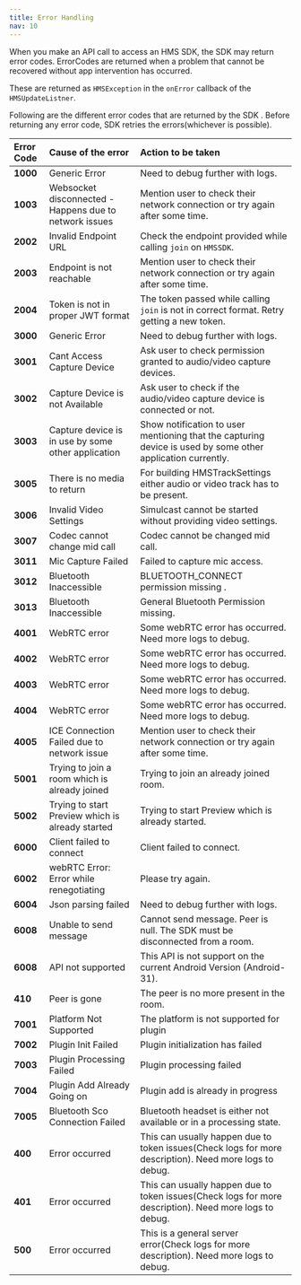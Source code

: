 ```yaml
---
title: Error Handling
nav: 10
---
```


When you make an API call to access an HMS SDK, the SDK may return error codes. ErrorCodes are returned when a problem that cannot be recovered without app intervention has occurred.

These are returned as `HMSException` in the `onError` callback of the `HMSUpdateListner`.

Following are the different error codes that are returned by the SDK . Before returning any error code, SDK retries the errors\(whichever is possible\).

| **Error Code** | **Cause of the error**                                 | **Action to be taken**                                                                                      |
| :------------- | :----------------------------------------------------- | :---------------------------------------------------------------------------------------------------------- |
| **1000**       | Generic Error                                          | Need to debug further with logs.                                                                            |
| **1003**       | Websocket disconnected - Happens due to network issues | Mention user to check their network connection or try again after some time.                                |
| **2002**       | Invalid Endpoint URL                                   | Check the endpoint provided while calling `join` on `HMSSDK`.                                               |
| **2003**       | Endpoint is not reachable                              | Mention user to check their network connection or try again after some time.                                |
| **2004**       | Token is not in proper JWT format                      | The token passed while calling `join` is not in correct format. Retry getting a new token.                  |
| **3000**       | Generic Error                                          | Need to debug further with logs.                                                                            |
| **3001**       | Cant Access Capture Device                             | Ask user to check permission granted to audio/video capture devices.                                        |
| **3002**       | Capture Device is not Available                        | Ask user to check if the audio/video capture device is connected or not.                                    |
| **3003**       | Capture device is in use by some other application     | Show notification to user mentioning that the capturing device is used by some other application currently. |
| **3005**       | There is no media to return                            | For building HMSTrackSettings either audio or video track has to be present.                                |
| **3006**       | Invalid Video Settings                                 | Simulcast cannot be started without providing video settings.                                               |
| **3007**       | Codec cannot change mid call                           | Codec cannot be changed mid call.                                                                           |
| **3011**       | Mic Capture Failed                                     | Failed to capture mic access.                                                                               |
| **3012**       | Bluetooth Inaccessible                                 | BLUETOOTH_CONNECT permission missing .                                                                      |
| **3013**       | Bluetooth Inaccessible                                 | General Bluetooth Permission missing.                                                                               |
| **4001**       | WebRTC error                                           | Some webRTC error has occurred. Need more logs to debug.                                                    |
| **4002**       | WebRTC error                                           | Some webRTC error has occurred. Need more logs to debug.                                                    |
| **4003**       | WebRTC error                                           | Some webRTC error has occurred. Need more logs to debug.                                                    |
| **4004**       | WebRTC error                                           | Some webRTC error has occurred. Need more logs to debug.                                                    |
| **4005**       | ICE Connection Failed due to network issue             | Mention user to check their network connection or try again after some time.                                |
| **5001**       | Trying to join a room which is already joined          | Trying to join an already joined room.                                                                      |
| **5002**       | Trying to start Preview which is already started       | Trying to start Preview which is already started.                                                           |
| **6000**       | Client failed to connect                               | Client failed to connect.                                                                                   |
| **6002**       | webRTC Error: Error while renegotiating                | Please try again.                                                                                           |
| **6004**       | Json parsing failed                                    | Need to debug further with logs.                                                                            |
| **6008**       | Unable to send message                                 | Cannot send message. Peer is null. The SDK must be disconnected from a room.                                |
| **6008**       | API not supported                                      | This API is not support on the current Android Version (Android-31).                                        |
| **410**        | Peer is gone                                           | The peer is no more present in the room.                                                                    |
| **7001**       | Platform Not Supported                                 | The platform is not supported for plugin                                                                    |
| **7002**       | Plugin Init Failed                                     | Plugin initialization has failed                                                                            |
| **7003**       | Plugin Processing Failed                               | Plugin processing failed                                                                                    |
| **7004**       | Plugin Add Already Going on                            | Plugin add is already in progress                                                                           |
| **7005**       | Bluetooth Sco Connection Failed                        | Bluetooth headset is either not available or in a processing state.                                         |
| **400**        | Error occurred                                         | This can usually happen due to token issues(Check logs for more description). Need more logs to debug.      |
| **401**        | Error occurred                                         | This can usually happen due to token issues(Check logs for more description). Need more logs to debug.      |
| **500**        | Error occurred                                         | This is a general server error(Check logs for more description).  Need more logs to debug.                  |
